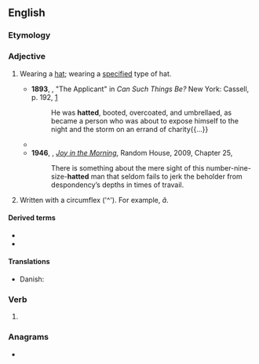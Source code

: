 ==English==

===Etymology===
{{suffix|en|hat|ed}}

===Adjective===
{{en-adj|-}}

# {{lb|en|often|in combination}} Wearing a [[hat]]; wearing a [[specified]] type of hat.
#* '''1893''', {{w|Ambrose Bierce}}, "The Applicant" in ''Can Such Things Be?'' New York: Cassell, p. 192, [https://books.google.ca/books?id=Jc1EAQAAMAAJ&printsec=frontcover#v=onepage&q&f=false]
#*: He was '''hatted''', booted, overcoated, and umbrellaed, as became a person who was about to expose himself to the night and the storm on an errand of charity{{...}}
#* {{quote-book|1=en|year=1930|author=Norman Lindsay|authorlink=Norman Lindsay|title=Redheap|publisher=Ure Smith|location=Sydney|year_published=1965|page=92|passage=The harnessing done, he barked suddenly at the house, and there appeared Millie, '''hatted''' and gloved[.]}}
#* '''1946''', {{w|P. G. Wodehouse}}, ''[[w:Joy in the Morning (Wodehouse novel)|Joy in the Morning]]'', Random House, 2009, Chapter 25,
#*: There is something about the mere sight of this number-nine-size-'''hatted''' man that seldom fails to jerk the beholder from despondency’s depths in times of travail.
# {{lb|en|typography}} Written with a circumflex ('^'). For example, ''â''.

====Derived terms====
* {{l|en|bowler-hatted}}
* {{l|en|top-hatted}}

====Translations====
{{trans-top|wearing a hat}}
* Danish: {{t|da|hatteklædt}}
{{trans-mid}}
{{trans-bottom}}

===Verb===
{{head|en|verb form}}

# {{en-past of|hat}}

===Anagrams===
* {{anagrams|en|a=adehtt|tathed}}
